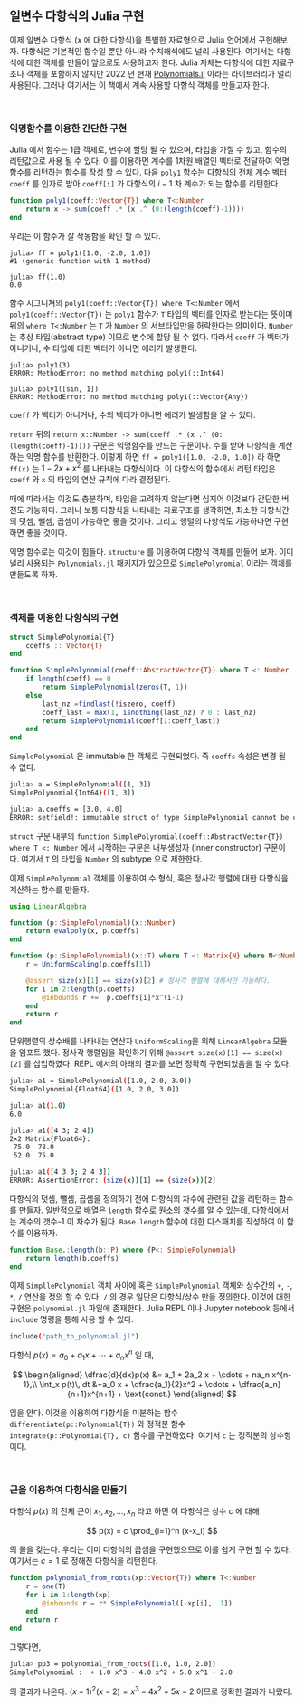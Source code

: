 
## 일변수 다항식의 Julia 구현

이제 일변수 다항식 ($x$ 에 대한 다항식)을 특별한 자료형으로 Julia 언어에서 구현해보자. 다항식은 기본적인 함수일 뿐만 아니라 수치해석에도 널리 사용된다. 여기서는 다항식에 대한 객체를 만들어 앞으로도 사용하고자 한다. Julia 자체는 다항식에 대한 자료구조나 객체를 포함하지 않지만 2022 년 현재 [Polynomials.jl](https://github.com/JuliaMath/Polynomials.jl) 이라는 라이브러리가 널리 사용된다. 그러나 여기서는 이 책에서 계속 사용할 다항식 객체를 만들고자 한다.

</br>

### 익명함수를 이용한 간단한 구현

Julia 에서 함수는 1급 객체로, 변수에 할당 될 수 있으며, 타입을 가질 수 있고, 함수의 리턴값으로 사용 될 수 있다. 이를 이용하면 계수를 1차원 배열인 벡터로 전달하여 익명 함수를 리턴하는 함수를 작성 할 수 있다. 다음 `poly1` 함수는 다항식의 전체 계수 벡터 `coeff` 를 인자로 받아 `coeff[i]` 가 다항식의 $i-1$ 차 계수가 되는 함수를 리턴한다.

```julia
function poly1(coeff::Vector{T}) where T<:Number
    return x -> sum(coeff .* (x .^ (0:(length(coeff)-1))))
end
```

우리는 이 함수가 잘 작동함을 확인 할 수 있다.

```none
julia> ff = poly1([1.0, -2.0, 1.0])
#1 (generic function with 1 method)

julia> ff(1.0)
0.0
```

함수 시그니쳐의 `poly1(coeff::Vector{T}) where T<:Number` 에서 `poly1(coeff::Vector{T})` 는 `poly1` 함수가 `T` 타입의 벡터를 인자로 받는다는 뜻이며 뒤의 `where T<:Number` 는 `T` 가 `Number` 의 서브타입만을 허락한다는 의미이다. `Number` 는 추상 타입(abstract type) 이므로 변수에 할당 될 수 없다. 따라서 `coeff` 가 벡터가 아니거나, 수 타입에 대한 벡터가 아니면 에러가 발생한다.

```none
julia> poly1(3)
ERROR: MethodError: no method matching poly1(::Int64)

julia> poly1([sin, 1])
ERROR: MethodError: no method matching poly1(::Vector{Any})
```

`coeff` 가 벡터가 아니거나, 수의 벡터가 아니면 에러가 발생함을 알 수 있다.

`return` 뒤의 `return x::Number -> sum(coeff .* (x .^ (0:(length(coeff)-1))))` 구문은 익명함수를 만드는 구문이다. 수를 받아 다항식을 계산하는 익명 함수를 반환한다. 이렇게 하면 `ff = poly1([1.0, -2.0, 1.0])` 라 하면 `ff(x)` 는 $1-2x+x^2$ 를 나타내는 다항식이다. 이 다항식의 함수에서 리턴 타입은 `coeff` 와 `x` 의 타입의 연산 규칙에 다라 결정된다.

때에 따라서는 이것도 충분하며, 타입을 고려하지 않는다면 심지어 이것보다 간단한 버젼도 가능하다. 그러나 보통 다항식을 나타내는 자료구조를 생각하면, 최소한 다항식간의 덧셈, 뺄셈, 곱셈이 가능하면 좋을 것이다. 그리고 행렬의 다항식도 가능하다면 구현하면 좋을 것이다.

익명 함수로는 이것이 힘들다. `structure` 를 이용하여 다항식 객체를 만들어 보자. 이미 널리 사용되는 `Polynomials.jl` 패키지가 있으므로 `SimplePolynomial` 이라는 객체를 만들도록 하자.

</br>

### 객체를 이용한 다항식의 구현

```julia
struct SimplePolynomial{T}
    coeffs :: Vector{T}
end

function SimplePolynomial(coeff::AbstractVector{T}) where T <: Number
    if length(coeff) == 0 
        return SimplePolynomial(zeros(T, 1))
    else 
        last_nz =findlast(!iszero, coeff)
        coeff_last = max(1, isnothing(last_nz) ? 0 : last_nz)
        return SimplePolynomial(coeff[1:coeff_last])
    end
end
```

`SimplePolynomial` 은 immutable 한 객체로 구현되었다. 즉 `coeffs` 속성은 변경 될 수 없다.

```sh
julia> a = SimplePolynomial([1, 3])
SimplePolynomial{Int64}([1, 3])

julia> a.coeffs = [3.0, 4.0]
ERROR: setfield!: immutable struct of type SimplePolynomial cannot be changed
```

`struct` 구문 내부의 `function SimplePolynomial(coeff::AbstractVector{T}) where T <: Number` 에서 시작하는 구문은 내부생성자 (inner constructor) 구문이다. 여기서 `T` 의 타입을 `Number` 의 subtype 으로 제한한다.

이제 `SimplePolynomial` 객체를 이용하여 수 형식, 혹은 정사각 행렬에 대한 다항식을 계산하는 함수를 만들자.

```julia
using LinearAlgebra

function (p::SimplePolynomial)(x::Number)
    return evalpoly(x, p.coeffs)
end

function (p::SimplePolynomial)(x::T) where T <: Matrix{N} where N<:Number
    r = UniformScaling(p.coeffs[1])

    @assert size(x)[1] == size(x)[2] # 정사각 행렬에 대해서만 가능하다.
    for i in 2:length(p.coeffs)
        @inbounds r +=  p.coeffs[i]*x^(i-1)
    end
    return r
end
```

단위행렬의 상수배를 나타내는 연산자 `UniformScaling`을 위해 `LinearAlgebra` 모듈을 임포트 했다. 정사각 행렬임을 확인하기 위해 `@assert size(x)[1] == size(x)[2]` 를 삽입하였다. REPL 에서의 아래의 결과를 보면 정확히 구현되었음을 알 수 있다.

```sh
julia> a1 = SimplePolynomial([1.0, 2.0, 3.0])
SimplePolynomial{Float64}([1.0, 2.0, 3.0])

julia> a1(1.0)
6.0

julia> a1([4 3; 2 4])
2×2 Matrix{Float64}:
 75.0  78.0
 52.0  75.0

julia> a1([4 3 3; 2 4 3])
ERROR: AssertionError: (size(x))[1] == (size(x))[2]
```

다항식의 덧셈, 뺄셈, 곱셈을 정의하기 전에 다항식의 차수에 관련된 값을 리턴하는 함수를 만들자. 일반적으로 배열은 `length` 함수로 원소의 갯수를 알 수 있는데, 다항식에서는 계수의 갯수-1 이 차수가 된다. `Base.length` 함수에 대한 디스패치를 작성하여 이 함수를 이용하자.

```julia
function Base.:length(b::P) where {P<: SimplePolynomial}
    return length(b.coeffs)
end
```

이제 `SimpllePolynomial` 객체 사이에 혹은 `SimplePolynomial` 객체와 상수간의 `+`, `-`, `*`, `/` 연산을 정의 할 수 있다. `/` 의 경우 일단은 다항식/상수 만을 정의한다. 이것에 대한 구현은 `polynomial.jl` 파일에 존재한다. Julia REPL 이나 Jupyter notebook 등에서 `include` 명령을 통해 사용 할 수 있다. 

```sh
include("path_to_polynomial.jl")
```

다항식 $p(x) = a_0 + a_1 x + \cdots + a_n x^n$ 일 때,

$$
\begin{aligned}
\dfrac{d}{dx}p(x) &= a_1 + 2a_2 x + \cdots + na_n x^{n-1},\\
\int_x p(t)\, dt &=a_0 x + \dfrac{a_1}{2}x^2 + \cdots + \dfrac{a_n}{n+1}x^{n+1} + \text{const.}
\end{aligned}
$$

임을 안다. 이것을 이용하여 다항식을 미분하는 함수 `differentiate(p::Polynomial{T})` 와 정적분 함수 `integrate(p::Polynomial{T}, c)` 함수를 구현하였다. 여기서 `c` 는 정적분의 상수항이다. 

</br>

### 근을 이용하여 다항식을 만들기

다항식 $p(x)$ 의 전체 근이 $x_1,\,x_2,\ldots,\,x_n$ 라고 하면 이 다항식은 상수 $c$ 에 대해

$$
p(x) = c \prod_{i=1}^n (x-x_i)
$$

의 꼴을 갖는다. 우리는 이미 다항식의 곱셈을 구현했으므로 이를 쉽게 구현 할 수 있다. 여기서는 $c=1$ 로 정해진 다항식을 리턴한다.

```julia
function polynomial_from_roots(xp::Vector{T}) where T<:Number
    r = one(T)
    for i in 1:length(xp) 
        @inbounds r = r* SimplePolynomial([-xp[i],  1])
    end
    return r
end
```

그렇다면, 

```sh
julia> pp3 = polynomial_from_roots([1.0, 1.0, 2.0])
SimplePolynomial :  + 1.0 x^3 - 4.0 x^2 + 5.0 x^1 - 2.0 
```

의 결과가 나온다. $(x-1)^2(x-2)= x^3-4x^2+5x-2$ 이므로 정확한 결과가 나왔다. 


